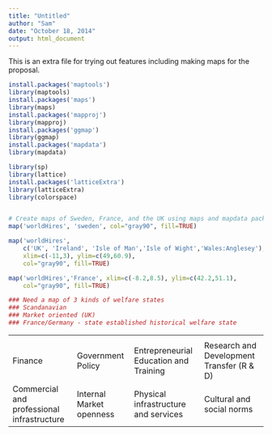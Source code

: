 ```yaml
---
title: "Untitled"
author: "Sam"
date: "October 18, 2014"
output: html_document
---
```


This is an extra file for trying out features including making maps for the proposal.

```r
install.packages('maptools')
library(maptools)
install.packages('maps')
library(maps)
install.packages('mapproj')
library(mapproj)
install.packages('ggmap')
library(ggmap)
install.packages('mapdata')
library(mapdata)

library(sp)
library(lattice)
install.packages('latticeExtra')
library(latticeExtra)
library(colorspace)


# Create maps of Sweden, France, and the UK using maps and mapdata packages
map('worldHires', 'sweden', col="gray90", fill=TRUE)

map('worldHires',
    c('UK', 'Ireland', 'Isle of Man','Isle of Wight','Wales:Anglesey'),
    xlim=c(-11,3), ylim=c(49,60.9),
    col="gray90", fill=TRUE)

map('worldHires','France', xlim=c(-8.2,8.5), ylim=c(42.2,51.1),
    col="gray90", fill=TRUE)

### Need a map of 3 kinds of welfare states
### Scandanavian
### Market oriented (UK)
### France/Germany - state established historical welfare state

```


<table>
<tr class="header">
<th align="left"> </th>
<th align="left"> </th>
</tr>
<tr class="odd">
<td align="left">Finance</td>
<td align="left">Government Policy</td>
<td align="left">Entrepreneurial Education and Training</td>
<td align="left">Research and Development Transfer (R & D)</td>

</tr>
<tr class="even">
<td align="left">Commercial and professional infrastructure</td>
<td align="left">Internal Market openness</td>
<td align="left">Physical infrastructure and services</td>
<td align="left">Cultural and social norms </td>
</tr>
</table>